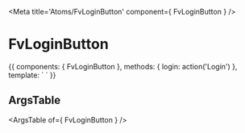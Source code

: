 
<Meta title='Atoms/FvLoginButton' component={ FvLoginButton } />

# FvLoginButton

<Canvas>
<Story name='Common' height='150px'>{{
  components: { FvLoginButton },
  methods: {
    login: action('Login')
  },
  template: `<FvLoginButton
    @loginButton:clicked="login"
  >
  </FvLoginButton>`
}}</Story>
</Canvas>

## ArgsTable

<ArgsTable of={ FvLoginButton } />
